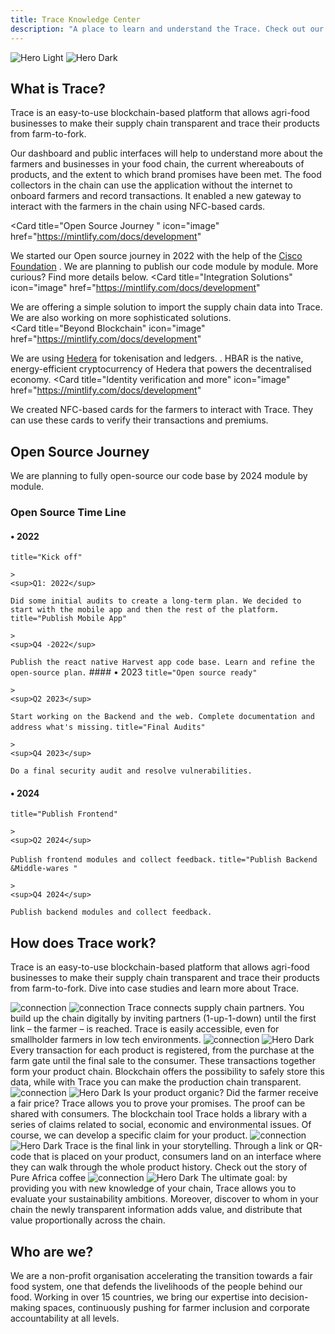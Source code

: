 ```yaml
---
title: Trace Knowledge Center
description: "A place to learn and understand the Trace. Check out our docs and support resources!"
---
```


<img
  className="block dark:hidden"
  src="/images/hero-light.svg"
  alt="Hero Light"
/>
<img
  className="hidden dark:block"
  src="/images/hero-dark.svg"
  alt="Hero Dark"
/>

## What is Trace?

Trace is an easy-to-use blockchain-based platform that allows agri-food businesses to make their supply chain transparent and trace their products from farm-to-fork. 

<CardGroup cols={2}>
  <Card
    title="Web Dashboard"
    icon="pen-to-square"
    href="https://mintlify.com/docs/quickstart"
  >
   Our dashboard and public interfaces will help to understand more about the farmers and businesses in your food chain, the current whereabouts of products, and the extent to which brand promises have been met.
  </Card>
  <Card
    title="Harvest Mobile App"
    icon="image"
    href="https://mintlify.com/docs/development"
  >
   The food collectors in the chain can use the application without the internet to onboard farmers and record transactions. It enabled a new gateway to interact with the farmers in the chain using NFC-based cards. 
  </Card>

   <Card
    title="Open Source Journey "
    icon="image"
    href="https://mintlify.com/docs/development"
  >
  We started our Open source journey in 2022 with the help of the <a href="https://www.cisco.com/c/en/us/about/csr/impact/cisco-foundation.html">Cisco Foundation</a> . We are planning to publish our code  module by module. More curious? Find more details below. 
  </Card> 
  <Card
    title="Integration Solutions"
    icon="image"
    href="https://mintlify.com/docs/development"
  >
   We are offering a simple solution to import the supply chain data into Trace. We are also working on more sophisticated solutions.  
  </Card>
    <Card
    title="Beyond Blockchain"
    icon="image"
    href="https://mintlify.com/docs/development"
  >
  We are using <a href="https://hedera.com/">Hedera</a>  for tokenisation and ledgers. . HBAR is the native, energy-efficient cryptocurrency of Hedera that powers the decentralised economy. 
  </Card>
    <Card
    title="Identity verification and more"
    icon="image"
    href="https://mintlify.com/docs/development"
  >
 We created NFC-based cards for the farmers to interact with Trace. They can use these cards to verify their transactions and premiums. 
  </Card>
</CardGroup>



## Open Source Journey

We are planning to fully open-source our code base by 2024 module by module.

### Open Source Time Line
#### &#8226; 2022

<CardGroup cols={2}>
  <Card
  
    title="Kick off"
    
    >
    <sup>Q1: 2022</sup>

    Did some initial audits to create a long-term plan. We decided to start with the mobile app and then the rest of the platform. 
  </Card>
 <Card
  
    title="Publish Mobile App"
    
    >
    <sup>Q4 -2022</sup>

    Publish the react native Harvest app code base. Learn and refine the open-source plan.
  </Card>
  

</CardGroup>
#### &#8226; 2023

<CardGroup cols={2}>
  <Card
  
    title="Open source ready"
    
    >
    <sup>Q2 2023</sup>

    Start working on the Backend and the web. Complete documentation and address what's missing.
  </Card>
 <Card
  
    title="Final Audits"
    
    >
    <sup>Q4 2023</sup>

    Do a final security audit and resolve vulnerabilities. 
  </Card>
  

</CardGroup>


#### &#8226; 2024

<CardGroup cols={2}>
  <Card
  
    title="Publish Frontend"
    
    >
    <sup>Q2 2024</sup>

    Publish frontend modules and collect feedback.
  </Card>
 <Card
  
    title="Publish Backend &Middle-wares "
    
    >
    <sup>Q4 2024</sup>

    Publish backend modules and collect feedback. 
  </Card>
  

</CardGroup>

## How does Trace work?

Trace is an easy-to-use blockchain-based platform that allows agri-food businesses to make their supply chain transparent and trace their products from farm-to-fork. Dive into case studies and learn more about Trace.

<Steps>
  <Step title="Discover your chain">
  <img
  className="block dark:hidden"
  src="/images/hero-dark.svg"
  alt="connection"
/>
<img
  className="hidden dark:block"
  src="/images/hero-dark.svg"
  alt="connection"
/>
    Trace connects supply chain partners. You build up the chain digitally by inviting partners (1-up-1-down) until the first link – the farmer – is reached. Trace is easily accessible, even for smallholder farmers in low tech environments.
  </Step>


  <Step title="Trace your products">
   <img
  className="block dark:hidden"
  src="/images/hero-dark.svg"
  alt="connection"
/>
<img
  className="hidden dark:block"
  src="/images/hero-dark.svg"
  alt="Hero Dark"
/>
    Every transaction for each product is registered, from the purchase at the farm gate until the final sale to the consumer. These transactions together form your product chain. Blockchain offers the possibility to safely store this data, while with Trace you can make the production chain transparent.
  </Step>
  <Step title="Verify brand promises">
     <img
  className="block dark:hidden"
  src="/images/hero-dark.svg"
  alt="connection"
/>
<img
  className="hidden dark:block"
  src="/images/hero-dark.svg"
  alt="Hero Dark"
/>
    Is your product organic? Did the farmer receive a fair price? Trace allows you to prove your promises. The proof can be shared with consumers. The blockchain tool Trace holds a library with a series of claims related to social, economic and environmental issues. Of course, we can develop a specific claim for your product.
  </Step>

   <Step title="Tell the whole story"> 
     <img
  className="block dark:hidden"
  src="/images/hero-dark.svg"
  alt="connection"
/>
<img
  className="hidden dark:block"
  src="/images/hero-dark.svg"
  alt="Hero Dark"
/>
    Trace is the final link in your storytelling. Through a link or QR-code that is placed on your product, consumers land on an interface where they can walk through the whole product history. Check out the story of Pure Africa coffee
  </Step>

   <Step title="Set ambitions and share added value"> 
     <img
  className="block dark:hidden"
  src="/images/hero-dark.svg"
  alt="connection"
/>
<img
  className="hidden dark:block"
  src="/images/hero-dark.svg"
  alt="Hero Dark"
/>
    The ultimate goal: by providing you with new knowledge of your chain, Trace allows you to evaluate your sustainability ambitions. Moreover, discover to whom in your chain the newly transparent information adds value, and distribute that value proportionally across the chain.
  </Step>
</Steps>


## Who are we?

We are a non-profit organisation accelerating the transition towards a fair food system, one that defends the livelihoods of the people behind our food. Working in over 15 countries, we bring our expertise into decision-making spaces, continuously pushing for farmer inclusion and corporate accountability at all levels. 





